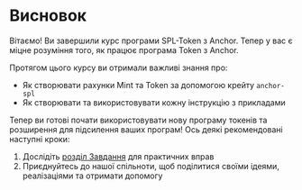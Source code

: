 
# Висновок

Вітаємо! Ви завершили курс програми SPL-Token з Anchor. Тепер у вас є міцне розуміння того, як працює програма Token з Anchor.

<ArticleSection name="Що ви вивчили" id="what-you-learned" level="h2" />

Протягом цього курсу ви отримали важливі знання про:
- Як створювати рахунки Mint та Token за допомогою крейту `anchor-spl`
- Як створювати та використовувати кожну інструкцію з прикладами

<ArticleSection name="Наступні кроки" id="next-steps" level="h2" />

Тепер ви готові почати використовувати нову програму токенів та розширення для підсилення ваших програм! Ось деякі рекомендовані наступні кроки:

1. Дослідіть [розділ Завдання](/uk/challenges) для практичних вправ
2. Приєднуйтесь до нашої спільноти, щоб поділитися своїми ідеями, реалізаціями та отримати допомогу
